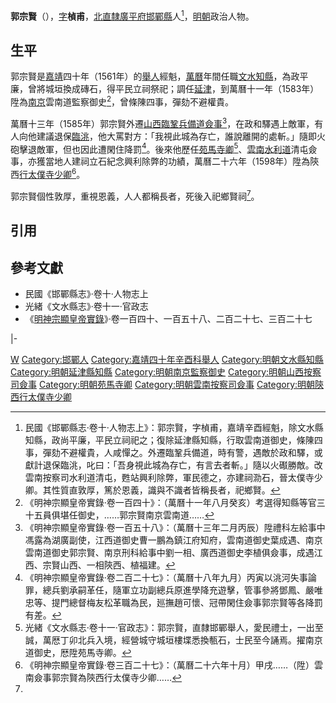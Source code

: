 '''郭宗賢'''（{{bd|16世紀||16世紀}}），[[表字|字]]'''楨甫'''，[[北直隸|北直隸]][[廣平府|廣平府]][[邯鄲縣|邯鄲縣]]人<ref name=djs>民國《邯鄲縣志·卷十·人物志上》：郭宗賢，字楨甫，嘉靖辛酉經魁，除文水縣知縣，政尚平廉，平民立祠祀之；復除延津縣知縣，行取雲南道御史，條陳四事，彈劾不避權貴，人咸憚之。外遷臨鞏兵備道，時有警，遇敵於政和驛，或獻計退保臨洮，叱曰：「吾身視此城為存亡，有言去者斬。」隨以火礟勝敵。改雲南按察司水利道清屯，甦站興利除弊，軍民德之，亦建祠泐石，晉太僕寺少卿。其性質直敦厚，篤於恩義，識與不識者皆稱長者，祀鄉賢。</ref>，[[明朝|明朝]]政治人物。

==生平==
郭宗賢是[[嘉靖|嘉靖]]四十年（1561年）的[[舉人|舉人]]經魁，[[萬曆|萬曆]]年間任職[[文水縣|文水]][[知縣|知縣]]，為政平廉，曾將城垣換成磚石，得平民立祠祭祀；調任[[延津縣|延津]]，到萬曆十一年（1583年）陞為[[南京都察院|南京]]雲南道監察御史<ref>《明神宗顯皇帝實錄·卷一百四十》：（萬曆十一年八月癸亥）考選得知縣等官三十五員俱堪任御史，……郭宗賢南京雲南道……</ref>，曾條陳四事，彈劾不避權貴。

萬曆十三年（1585年）郭宗賢外遷[[山西等處提刑按察使司|山西]][[臨鞏兵備道|臨鞏兵備道]][[僉事|僉事]]<ref>《明神宗顯皇帝實錄·卷一百五十八》：（萬曆十三年二月丙辰）陞禮科左給事中馮露為湖廣副使，江西道御史曹一鵬為鎮江府知府，雲南道御史葉成遇、南京雲南道御史郭宗賢、南京刑科給事中劉一相、廣西道御史李植俱僉事，成遇江西、宗賢山西、一相陝西、植福建。</ref>，在政和驛遇上敵軍，有人向他建議退保[[臨洮府|臨洮]]，他大罵對方：「我視此城為存亡，誰說離開的處斬。」隨即火砲擊退敵軍，但也因此遭閑住降罰<ref>《明神宗顯皇帝實錄·卷二百二十七》：（萬曆十八年九月）丙寅以洮河失事論罪，總兵劉承嗣革任，隨軍立功副總兵原進學降充遊擊，管事參將鄧鳳、嚴唯忠等、提門總督梅友松革職為民，廵撫趙可懷、冠帶閑住僉事郭宗賢等各降罰有差。</ref>。後來他歷任[[苑馬寺卿|苑馬寺卿]]<ref>光緒《文水縣志·卷十一·官政志》：郭宗賢，直隸邯鄲舉人，愛民禮士，一出至誠，萬厯丁卯北兵入境，經營城守城垣樓堞悉換甎石，士民至今誦焉。擢南京道御史，厯陞苑馬寺卿。</ref>、[[雲南等處提刑按察使司|雲南]][[水利道|水利道]]清屯僉事，亦獲當地人建祠立石紀念興利除弊的功績，萬曆二十六年（1598年）陞為陝西[[行太僕寺|行太僕寺]][[太僕寺卿|少卿]]<ref>《明神宗顯皇帝實錄·卷三百二十七》：（萬曆二十六年十月）甲戌……（陞）雲南僉事郭宗賢為陝西行太僕寺少卿……</ref>。

郭宗賢個性敦厚，重視恩義，人人都稱長者，死後入祀鄉賢祠<ref name=djs/>。

==引用==
{{reflist}}

==參考文獻==
*民國《邯鄲縣志》·卷十·人物志上
*光緒《文水縣志》·卷十一·官政志
*《[[明實錄|明神宗顯皇帝實錄]]》·卷一百四十、一百五十八、二百二十七、三百二十七

{{start box}}
{{s-off}}
{{s-before|[[張河圖|張河圖]]}}
{{s-title|明朝文水縣知縣|萬曆年間}}
{{s-after|[[姜一鳴|姜一鳴]]}}
|-
{{s-before|[[郝以立|郝以立]]}}
{{s-title|明朝延津縣知縣|1582年－1583年}}
{{s-after|[[張光宇_(明朝)|張光宇]]}}
{{end box}}

[[Category:郭姓|W]]
[[Category:邯鄲人|Category:邯鄲人]]
[[Category:嘉靖四十年辛酉科舉人|Category:嘉靖四十年辛酉科舉人]]
[[Category:明朝文水縣知縣|Category:明朝文水縣知縣]]
[[Category:明朝延津縣知縣|Category:明朝延津縣知縣]]
[[Category:明朝南京監察御史|Category:明朝南京監察御史]]
[[Category:明朝山西按察司僉事|Category:明朝山西按察司僉事]]
[[Category:明朝苑馬寺卿|Category:明朝苑馬寺卿]]
[[Category:明朝雲南按察司僉事|Category:明朝雲南按察司僉事]]
[[Category:明朝陝西行太僕寺少卿|Category:明朝陝西行太僕寺少卿]]